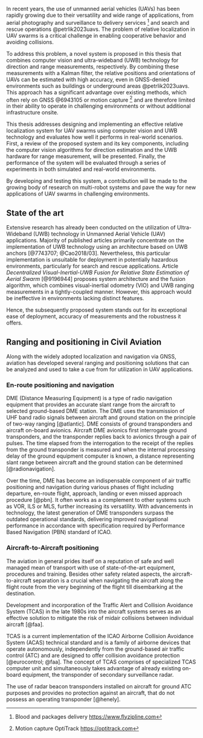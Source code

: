 In recent years, the use of unmanned aerial vehicles (UAVs) has been rapidly growing due to their versatility and wide range of applications, from aerial photography and surveillance to delivery services [^zipline] and search and rescue operations @petrlik2023uavs. 
The problem of relative localization in UAV swarms is a critical challenge in enabling cooperative behavior and avoiding collisions.

To address this problem, a novel system is proposed in this thesis that combines computer vision and ultra-wideband (UWB) technology for direction and range measurements, respectively. 
By combining these measurements with a Kalman filter, the relative positions and orientations of UAVs can be estimated with high accuracy, even in GNSS-denied environments such as buildings or underground areas @petrlik2023uavs. 
This approach has a significant advantage over existing methods, which often rely on GNSS @6943105 or motion capture [^optitrack] and are therefore limited in their ability to operate in challenging environments or without additional infrastructure onsite.

This thesis addresses designing and implementing an effective relative localization system for UAV swarms using computer vision and UWB technology and evaluates how well it performs in real-world scenarios. 
First, a review of the proposed system and its key components, including the computer vision algorithms for direction estimation and the UWB hardware for range measurement, will be presented. 
Finally, the performance of the system will be evaluated through a series of experiments in both simulated and real-world environments.

By developing and testing this system, a contribution will be made to the growing body of research on multi-robot systems and pave the way for new applications of UAV swarms in challenging environments.

[^zipline]: Blood and packages delivery <https://www.flyzipline.com>
[^optitrack]: Motion capture OptiTrack <https://optitrack.com>

## State of the art

Extensive research has already been conducted on the utilization of Ultra-Wideband (UWB) technology in Unmanned Aerial Vehicle (UAV) applications.
Majority of published articles primarily concentrate on the implementation of UWB technology using an architecture based on UWB anchors  [@7743707; @Cao2018/03].
Nevertheless, this particular implementation is unsuitable for deployment in potentially hazardous environments, particularly for search and rescue applications.
Article *Decentralized Visual-Inertial-UWB Fusion for Relative State Estimation of Aerial Swarm* [@9196944] proposes system architecture and the fusion algorithm, which combines visual-inertial odometry (VIO) and UWB ranging measurements in a tightly-coupled manner. However, this approach would be ineffective in environments lacking distinct features.

Hence, the subsequently proposed system stands out for its exceptional ease of deployment, accuracy of measurements and the robustness it offers.

## Ranging and positioning in Civil Aviation

Along with the widely adopted localization and navigation via GNSS, aviation has developed several ranging and positioning solutions that can be analyzed and used to take a cue from for utilization in UAV applications.

### En-route positioning and navigation {.unnumbered .unlisted}

DME (Distance Measuring Equipment) is a type of radio navigation equipment that provides an accurate slant range from the aircraft to selected ground-based DME station. The DME uses the transmission of UHF band radio signals between aircraft and ground station on the principle of two-way ranging [@atlantic]. DME consists of ground transponders and aircraft on-board avionics. Aircraft DME avionics first interrogate ground transponders, and the transponder replies back to avionics through a pair of pulses. The time elapsed from the interrogation to the receipt of the replies from the ground transponder is measured and when the internal processing delay of the ground equipment computer is known, a distance representing slant range between aircraft and the ground station can be determined [@radionavigation].

Over the time, DME has become an indispensable component of air traffic positioning and navigation during various phases of flight including departure, en-route flight, approach, landing or even missed approach procedure [@pbn]. It often works as a complement to other systems such as VOR, ILS or MLS, further increasing its versatility. With advancements in technology, the latest generation of DME transponders surpass the outdated operational standards, delivering improved navigational performance in accordance with specification required by Performance Based Navigation (PBN) standard of ICAO. 

### Aircraft-to-Aircraft positioning {.unnumbered .unlisted}

The aviation in general prides itself on a reputation of safe and well managed mean of transport with use of state-of-the-art equipment, procedures and training. Besides other safety related aspects, the aircraft-to-aircraft separation is a crucial when navigating the aircraft along the flight route from the very beginning of the flight till disembarking at the destination.

Development and incorporation of the Traffic Alert and Collision Avoidance System (TCAS) in the late 1980s into the aircraft systems serves as an effective solution to mitigate the risk of midair collisions between individual aircraft [@faa].

TCAS is a current implementation of the ICAO Airborne Collision Avoidance System (ACAS) technical standard and is a family of airborne devices that operate autonomously, independently from the ground-based air traffic control (ATC) and are designed to offer collision avoidance protection [@eurocontrol; @faa]. The concept of TCAS comprises of specialized TCAS computer unit and simultaneously takes advantage of already existing 
on-board equipment, the transponder of secondary surveillance radar.

The use of radar beacon transponders installed on aircraft for ground ATC purposes and provides no protection against an aircraft, that do not possess an operating transponder [@henely].
